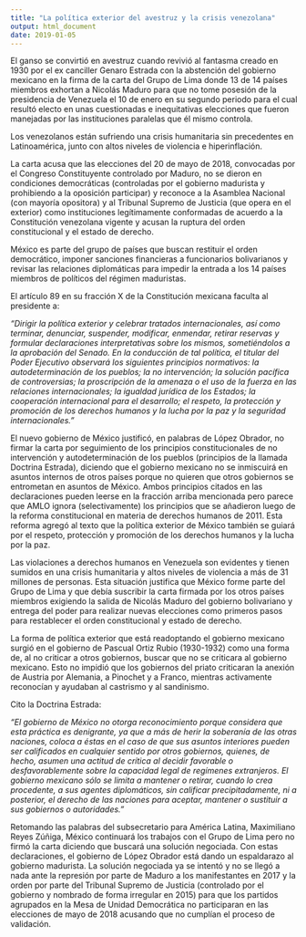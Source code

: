 ```yaml
---
title: "La política exterior del avestruz y la crisis venezolana"
output: html_document
date: 2019-01-05
---
```


El ganso se convirtió en avestruz cuando revivió al fantasma creado en 1930 por el ex canciller Genaro Estrada con la abstención del gobierno mexicano en la firma de la carta del Grupo de Lima donde 13 de 14 países miembros exhortan a Nicolás Maduro para que no tome posesión de la presidencia de Venezuela el 10 de enero en su segundo periodo para el cual resultó electo en unas cuestionadas e inequitativas elecciones que fueron manejadas por las instituciones paralelas que él mismo controla. 

Los venezolanos están sufriendo una crisis humanitaria sin precedentes en Latinoamérica, junto con altos niveles de violencia e hiperinflación. 

La carta acusa que las elecciones del 20 de mayo de 2018, convocadas por el Congreso Constituyente controlado por Maduro, no se dieron en condiciones democráticas (controladas por el gobierno madurista y prohibiendo a la oposición participar) y reconoce a la Asamblea Nacional (con mayoría opositora) y al Tribunal Supremo de Justicia (que opera en el exterior) como instituciones legítimamente conformadas de acuerdo a la Constitución venezolana vigente y acusan la ruptura del orden constitucional y el estado de derecho. 

México es parte del grupo de países que buscan restituir el orden democrático, imponer sanciones financieras a funcionarios bolivarianos y revisar las relaciones diplomáticas para impedir la entrada a los 14 países miembros de políticos del régimen maduristas.

El artículo 89 en su fracción X de la Constitución mexicana faculta al presidente a: 

  *"Dirigir la política exterior y celebrar tratados internacionales, así como terminar, denunciar, suspender, modificar, enmendar, retirar reservas y formular declaraciones interpretativas sobre los mismos, sometiéndolos a la aprobación del Senado. En la conducción de tal política, el titular del Poder Ejecutivo observará los siguientes principios normativos: la autodeterminación de los pueblos; la no intervención; la solución pacífica de controversias; la proscripción de la amenaza o el uso de la fuerza en las relaciones internacionales; la igualdad jurídica de los Estados; la cooperación internacional para el desarrollo; el respeto, la protección y promoción de los derechos humanos y la lucha por la paz y la seguridad internacionales."*

El nuevo gobierno de México justificó, en palabras de López Obrador, no firmar la carta por seguimiento de los principios constitucionales de no intervención y autodeterminación de los pueblos (principios de la llamada Doctrina Estrada), diciendo que el gobierno mexicano no se inmiscuirá en asuntos internos de otros países porque no quieren que otros gobiernos se entrometan en asuntos de México. Ambos principios citados en las declaraciones pueden leerse en la fracción arriba mencionada pero parece que AMLO ignora (selectivamente) los principios que se añadieron luego de la reforma constitucional en materia de derechos humanos de 2011. Esta reforma agregó al texto que la política exterior de México también se guiará por el respeto, protección y promoción de los derechos humanos y la lucha por la paz. 

Las violaciones a derechos humanos en Venezuela son evidentes y tienen sumidos en una crisis humanitaria y altos niveles de violencia a más de 31 millones de personas. Esta situación justifica que México forme parte del Grupo de Lima y que debía suscribir la carta firmada por los otros países miembros exigiendo la salida de Nicolás Maduro del gobierno bolivariano y entrega del poder para realizar nuevas elecciones como primeros pasos para restablecer el orden constitucional y estado de derecho. 

La forma de política exterior que está readoptando el gobierno mexicano surgió en el gobierno de Pascual Ortiz Rubio (1930-1932) como una forma de, al no criticar a otros gobiernos, buscar que no se criticara al gobierno mexicano. Esto no impidió que los gobiernos del priato criticaran la anexión de Austria por Alemania, a Pinochet y a Franco, mientras activamente reconocían y ayudaban al castrismo y al sandinismo. 

Cito la Doctrina Estrada: 

  *"El gobierno de México no otorga reconocimiento porque considera que esta práctica es denigrante, ya que a más de herir la soberanía de las otras naciones, coloca a éstas en el caso de que sus asuntos interiores pueden ser calificados en cualquier sentido por otros gobiernos, quienes, de hecho, asumen una actitud de crítica al decidir favorable o desfavorablemente sobre la capacidad legal de regímenes extranjeros. El gobierno mexicano sólo se limita a mantener o retirar, cuando lo crea procedente, a sus agentes diplomáticos, sin calificar precipitadamente, ni a posterior, el derecho de las naciones para aceptar, mantener o sustituir a sus gobiernos o autoridades."*
  
Retomando las palabras del subsecretario para América Latina, Maximiliano Reyes Zúñiga, México continuará los trabajos con el Grupo de Lima pero no firmó la carta diciendo que buscará una solución negociada. Con estas declaraciones, el gobierno de López Obrador está dando un espaldarazo al gobierno madurista. La solución negociada ya se intentó y no se llegó a nada ante la represión por parte de Maduro a los manifestantes en 2017 y la orden por parte del Tribunal Supremo de Justicia (controlado por el gobierno y nombrado de forma irregular en 2015) para que los partidos agrupados en la Mesa de Unidad Democrática no participaran en las elecciones de mayo de 2018 acusando que no cumplían el proceso de validación. 
